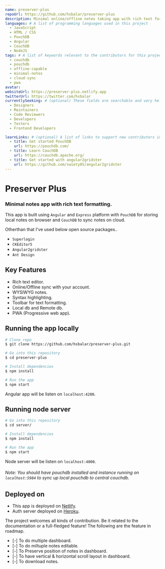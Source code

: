 ```yaml
---
name: preserver-plus
repoUrl: https://github.com/hsbalar/preserver-plus
description: Minimal online/offline notes taking app with rich text formatting.
languages: # A list of programming languages used in this project
  - JavaScript
  - HTML / CSS
  - PouchDB
  - Angular
  - CouchDB
  - NodeJS
tags: # A list of keywords relevant to the contributors for this project
  - couchdb
  - pouchdb
  - offline-capable
  - minimal-notes
  - cloud-sync
  - pwa
avatar:
websiteUrl: https://preserver-plus.netlify.app
twitterUrl: https://twitter.com/hsbalar
currentlySeeking: # (optional) These fields are searchable and very helpful for contributors to match well with your project
  - Designers
  - Maintainers
  - Code Reviewers
  - Developers
  - Testers
  - Frontend Developers

learnLinks: # (optional) A list of links to support new contributors in learning about your project and tech stack and culture / community
  - title: Get started PouchDB
    url: https://pouchdb.com/
  - title: Learn CouchDB
    url: https://couchdb.apache.org/
  - title: Get started with angular2gridster
    url: https://github.com/swiety85/angular2gridster
---
```


<!-- Divide your content into sections using our handy shortcodes. Each section is optional -->

<Overview>

# Preserver Plus

### Minimal notes app with rich text formatting.

This app is built using `Angular` and `Express` platform with `PouchDB` for storing local notes on browser and `CouchDB` to sync notes on cloud.

Otherthan that I've used below open source packages..

- `Superlogin`
- `CKEditor5`
- `Angular2gridster`
- `Ant Design`

## Key Features

- Rich text editor.
- Online/Offline sync with your account.
- WYSIWYG notes.
- Syntax highlighting.
- Toolbar for text formatting.
- Local db and Remote db.
- PWA (Progressive web app).

## Running the app locally

```bash
# Clone repo
$ git clone https://github.com/hsbalar/preserver-plus.git

# Go into this repository
$ cd preserver-plus

# Install dependencies
$ npm install

# Run the app
$ npm start
```

Angular app will be listen on `localhost:4200`.

## Running node server

```bash
# Go into this repository
$ cd server/

# Install dependencies
$ npm install

# Run the app
$ npm start
```

Node server will be listen on `localhost:4000`.

###### Note: You should have pouchdb installed and instance running on `localhost:5984` to sync up local pouchdb to central couchdb.

## Deployed on

- This app is deployed on [Netlify](https://www.netlify.com/).
- Auth server deployed on [Heroku](https://www.heroku.com/).

</Overview>

<Contributing>

The project welcomes all kinds of contribution. Be it related to the documentation or a full-fledged feature!
The following are the feature in roadmap.

- [-] To do multiple dashboard.
- [-] To do miltuple notes editable.
- [-] To Preserve position of notes in dashboard.
- [-] To have vertical & horizontal scroll layout in dashboard.
- [-] To download notes.

</Contributing>
